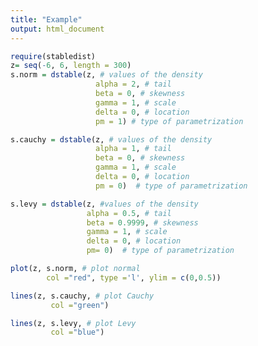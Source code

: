 ```yaml
---
title: "Example"
output: html_document
---
```


```r
require(stabledist)
z= seq(-6, 6, length = 300)
s.norm = dstable(z, # values of the density
                   alpha = 2, # tail
                   beta = 0, # skewness
                   gamma = 1, # scale
                   delta = 0, # location
                   pm = 1) # type of parametrization

s.cauchy = dstable(z, # values of the density
                   alpha = 1, # tail
                   beta = 0, # skewness
                   gamma = 1, # scale
                   delta = 0, # location
                   pm = 0)  # type of parametrization

s.levy = dstable(z, #values of the density
                 alpha = 0.5, # tail
                 beta = 0.9999, # skewness
                 gamma = 1, # scale
                 delta = 0, # location
                 pm= 0)  # type of parametrization

plot(z, s.norm, # plot normal
        col ="red", type ='l', ylim = c(0,0.5))

lines(z, s.cauchy, # plot Cauchy
         col ="green")

lines(z, s.levy, # plot Levy
         col ="blue")
```
